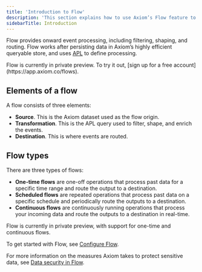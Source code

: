 ```yaml
---
title: 'Introduction to Flow'
description: 'This section explains how to use Axiom’s Flow feature to filter, shape, and route event data.'
sidebarTitle: Introduction
---
```


Flow provides onward event processing, including filtering, shaping, and routing. Flow works after persisting data in Axiom’s highly efficient queryable store, and uses [APL](/apl/introduction) to define processing.

<Note>
    Flow is currently in private preview. To try it out, [sign up for a free account](https://app.axiom.co/flows).
</Note>

## Elements of a flow

A flow consists of three elements:
- **Source**. This is the Axiom dataset used as the flow origin.
- **Transformation**. This is the APL query used to filter, shape, and enrich the events.
- **Destination**. This is where events are routed.

## Flow types

There are three types of flows:
- **One-time flows** are one-off operations that process past data for a specific time range and route the output to a destination.
- **Scheduled flows** are repeated operations that process past data on a specific schedule and periodically route the outputs to a destination.
- **Continuous flows** are continuously running operations that process your incoming data and route the outputs to a destination in real-time.

<Note>
    Flow is currently in private preview, with support for one-time and continuous flows.
</Note>

To get started with Flow, see [Configure Flow](/process-data/flows).

For more information on the measures Axiom takes to protect sensitive data, see [Data security in Flow](/process-data/security).